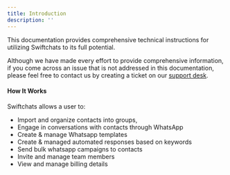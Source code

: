 ```yaml
---
title: Introduction
description: ''
---
```


This documentation provides comprehensive technical instructions for utilizing Swiftchats to its full potential. 

Although we have made every effort to provide comprehensive information, if you come across an issue that is not addressed in this documentation, please feel free to contact us by creating a ticket on our <a href="https://support.axis96.com/login" target="_blank">support desk</a>.

#### How It Works
Swiftchats allows a user to:
- Import and organize contacts into groups,
- Engage in conversations with contacts through WhatsApp
- Create & manage Whatsapp templates
- Create & managed automated responses based on keywords
- Send bulk whatsapp campaigns to contacts
- Invite and manage team members
- View and manage billing details
